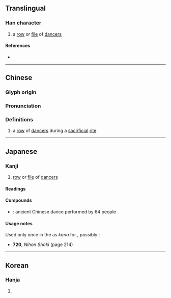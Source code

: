 {{character info/new}}
==Translingual==

===Han character===
{{Han char|rn=9|rad=人|as=06|sn=8|four=28227|canj=OCB|ids=⿰亻䏌}}

# a [[row]] or [[file]] of [[dancer]]s

====References====
* {{Han ref|kx=0101.030|dkj=00572|dj=0213.110|hdz=10150.060|uh=4F7E|ud=20350|bh=A8DB|bd=43227}}

----

==Chinese==
{{zh-forms}}
{{zh-wp|en:Dance in China#Ritual dance}}

===Glyph origin===
{{Han etym}}

===Pronunciation===
{{zh-pron
|m=yì
|c=jat6
|mc=y
|oc=y
|ma=
|cat=n
}}

===Definitions===
{{zh-hanzi}}

# {{lb|zh|historical}} a [[row]] of [[dancer]]s during a [[sacrificial]] [[rite]]
#: {{zh-x|八佾|eight rows of eight dancers (mentioned in the {{w|Analects}})}}

----

==Japanese==

===Kanji===
{{ja-kanji|grade=|rs=人06}}

# [[row]] or [[file]] of [[dancer]]s

====Readings====
{{ja-readings
|goon=いち
|kanon=いつ
|kun=やす-い, やす-んずる
}}

====Compounds====
* {{ja-r|八佾|はち.いつ}}: ancient Chinese dance performed by 64 people

====Usage notes====
Used only once in the ''{{w|Nihon Shoki}}'' as {{m|ja|借音|tr=shakuon}} ''kana'' for {{IPAfont|⟨ra⟩}}, possibly {{m|ja|等|tr=-ra|pos=pluralizing suffix}}:
* '''720''', ''Nihon Shoki'' (page 214)
*: {{ja-usex|m=[...]　八%佾 之 儛　[...]|m_kana=[...]　やつ%ら の まひ　[...]|[...]　[[八佾の舞|八%佾の舞]]　[...]|[...]　やつ%ら の まひ　[...]|rom=...yatsura no mai...|...the "''ba'yi''" dance...}}

----

==Korean==

===Hanja===
{{ko-hanja|hangeul=일|rv=il|mr=il}}

# {{defn|lang=ko|sort=人06}}